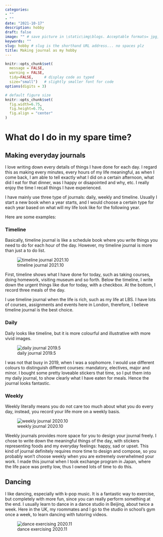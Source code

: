 ```yaml
---
categories:  
- ""
- ""
date: "2021-10-17"
description: hobby
draft: false
image: "" # save picture in \static\img\blogs. Acceptable formats= jpg, jpeg, or png . Your iPhone pics wont work
keywords: ""
slug: hobby # slug is the shorthand URL address... no spaces plz
title: Making journal as my hobby
---
```

  
```r
knitr::opts_chunk$set(
  message = FALSE, 
  warning = FALSE, 
  tidy=FALSE,     # display code as typed
  size="small")   # slightly smaller font for code
options(digits = 3)

# default figure size
knitr::opts_chunk$set(
  fig.width=6.75, 
  fig.height=6.75,
  fig.align = "center"
)
```

# What do I do in my spare time?
## Making everyday journals
I love writing down every details of things I have done for each day. I regard this as making every minutes, every hours of my life meaningful, as when I come back, I am able to tell exactly what I did on a certain afternoon, what did I eat for that dinner, was I happy or disapointed and why, etc. I really enjoy the time I recall things I have experienced.

I have mainly use three type of journals: daily, weekly and timeline. Usually I start a new book when a year starts, and I would choose a certain type for each year based on what will my life look like for the following year.

Here are some examples:

### Timeline
Basically, timeline journal is like a schedule book where you write things you need to do for each hour of the day. However, my timeline journal is more than just a to do list. 

![timeline journal 2021.10](https://raw.githubusercontent.com/mengyuliu0531/photos/main/timeline.jpg)

First, timeline shows what I have done for today, such as taking courses, doing homework, visiting museum and so forth. Below the timeline, I write down the urgent things like due for today, with a checkbox. At the bottom, I record three meals of the day.

I use timeline journal when the life is rich, such as my life at LBS. I have lots of courses, assignments and events here in London, therefore, I believe timeline journal is the best choice.

### Daily
Daily looks like timeline, but it is more colourful and illustrative with more vivid images.

![daily journal 2019.5](https://raw.githubusercontent.com/mengyuliu0531/photos/main/daily.jpg)

I was not that busy in 2019, when I was a sophomore. I would use different colours to distinguish different courses: mandatory, electives, major and minor. I bought some pretty loveable stickers that time, so I put them into my daily journal, to show clearly what I have eaten for meals. Hence the journal looks fantastic.

### Weekly
Weekly literally means you do not care too much about what you do every day, instead, you record your life more on a weekly basis.

![weekly journal 2020.10](https://raw.githubusercontent.com/mengyuliu0531/photos/main/weekly.jpg)

Weekly journals provides more space for you to design your journal freely. I chose to write down the meaningful things of the day, with stickers representing foods and my everyday feelings: happy, sad or upset. This kind of journal definitely requires more time to design and compose, so you probably won't choose weekly when you are extremely overwhelmed your work. I made this journal when I took exchange program in Japan, where the life pace was pretty low, thus I owned lots of time to do this.

## Dancing
I like dancing, especially with k-pop music. It is a fantastic way to exercise, but completely with more fun, since you can really perform something at the end. I usually learn to dance in a dance studio in Beijing, about twice a week. Here in the UK, my roommates and I go to the studio in school's gym once a week, to learn dancing with tutoring videos.

![dance exercising 2020.11](https://raw.githubusercontent.com/mengyuliu0531/photos/main/dance1.jpg)